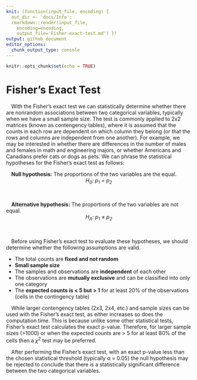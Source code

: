 ```yaml
---
knit: (function(input_file, encoding) {
  out_dir <- 'docs/Info';
  rmarkdown::render(input_file,
    encoding=encoding,
    output_file='Fisher-exact-test.md') })
output: github_document
editor_options:
  chunk_output_type: console
---
```


```r
knitr::opts_chunk$set(echo = TRUE)
```

# Fisher's Exact Test

&emsp;With the Fisher's exact test we can statistically determine whether there are nonrandom associations between two categorical variables, typically when we have a small sample size.  The test is commonly applied to 2x2 matrices (known as contengency tables), where it is assumed that the counts in each row are dependent on which column they belong (or that the rows and columns are independent from one another).  For example, we may be interested in whether there are differences in the number of males and females in math and engineering majors, or whether Americans and Canadians prefer cats or dogs as pets.  We can phrase the statistical hypotheses for the Fisher's exact test as follows:

&emsp;**Null hypothesis:** The proportions of the two variables are the equal.
<center><i>H<sub>0</sub>: p<sub>1</sub> = p<sub>2</sub></i></center>
<br>

&emsp;<b>Alternative hypothesis:</b> The proportions of the two variables are not equal.
<br>
<center><i>H<sub>A</sub>: p<sub>1</sub> &ne; p<sub>2</sub></i></center>
<br>

&emsp;Before using Fisher's exact test to evaluate these hypotheses, we should determine whether the following assumptions are valid.

- The total counts are **fixed and not random**
- **Small sample size**
- The samples and observations are **independent** of each other
- The observations are **mutually exclusive** and can be classified into only one category
- The **expected counts is < 5 but > 1** for at least 20% of the observations (cells in the contingency table)

&emsp;While larger contengency tables (2x3, 2x4, etc.) and sample sizes can be used with the Fisher's exact test, as either increases so does the computation time.  This is because unlike some other statistical tests, Fisher's exact test calculates the exact p-value.  Therefore, for larger sample sizes (>1000) or when the expected counts are > 5 for at least 80% of the cells then a <i>&chi;</i><sup>2</sup> test may be preferred.

&emsp;After performing the Fisher's exact test, with an exact p-value less than the chosen statistical threshold (typically &alpha; = 0.05) the null hypothesis may be rejected to conclude that there is a statistically significant difference between the two categorical variables.